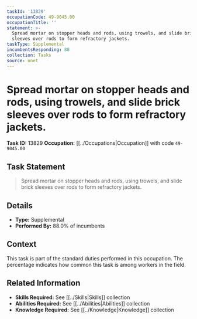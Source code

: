 ```yaml
---
taskId: '13829'
occupationCode: 49-9045.00
occupationTitle: ''
statement: >-
  Spread mortar on stopper heads and rods, using trowels, and slide brick
  sleeves over rods to form refractory jackets.
taskType: Supplemental
incumbentsResponding: 88
collection: Tasks
source: onet
---
```

# Spread mortar on stopper heads and rods, using trowels, and slide brick sleeves over rods to form refractory jackets.

**Task ID:** 13829
**Occupation:** [[../Occupations|Occupation]] with code `49-9045.00`

## Task Statement

> Spread mortar on stopper heads and rods, using trowels, and slide brick sleeves over rods to form refractory jackets.

## Details

- **Type:** Supplemental
- **Performed By:** 88.0% of incumbents

## Context

This task is part of the standard duties performed in this occupation. The percentage indicates how common this task is among workers in the field.

## Related Information

- **Skills Required:** See [[../Skills|Skills]] collection
- **Abilities Required:** See [[../Abilities|Abilities]] collection
- **Knowledge Required:** See [[../Knowledge|Knowledge]] collection
